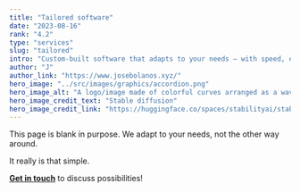 ```yaml
---
title: "Tailored software"
date: "2023-08-16"
rank: "4.2"
type: "services"
slug: "tailored"
intro: "Custom-built software that adapts to your needs – with speed, efficiency, and sustainability in mind."
author: "J"
author_link: "https://www.josebolanos.xyz/"
hero_image: "../src/images/graphics/accordion.png"
hero_image_alt: "A logo/image made of colorful curves arranged as a wave"
hero_image_credit_text: "Stable diffusion"
hero_image_credit_link: "https://huggingface.co/spaces/stabilityai/stable-diffusion"
---
```


This page is blank in purpose. We adapt to your needs, not the other way around. 

It really is that simple.

[**Get in touch**](mailto:hello@polyzentrik.com) to discuss possibilities!
